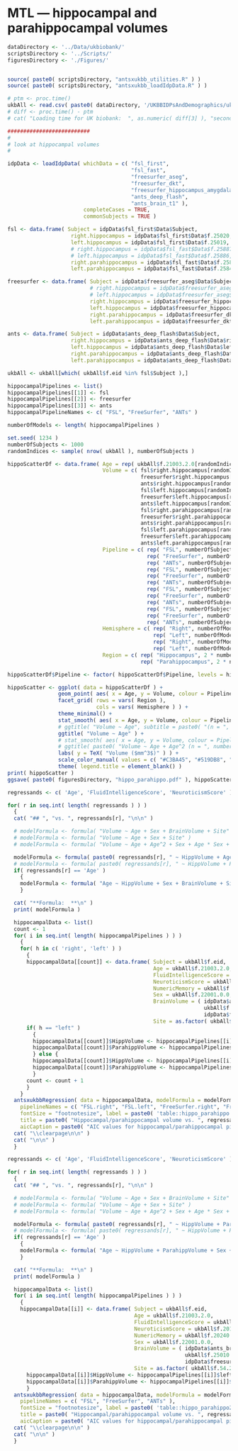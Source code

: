 
\clearpage

# MTL --- hippocampal and parahippocampal volumes

```r

dataDirectory <- '../Data/ukbiobank/'
scriptsDirectory <- '../Scripts/'
figuresDirectory <- './Figures/'


source( paste0( scriptsDirectory, "antsxukbb_utilities.R" ) )
source( paste0( scriptsDirectory, "antsxukbb_loadIdpData.R" ) )

# ptm <- proc.time()
ukbAll <- read.csv( paste0( dataDirectory, '/UKBBIDPsAndDemographics/ukb50844_imaging_only_Brian.csv' ) )
# diff <- proc.time() - ptm
# cat( "Loading time for UK biobank:  ", as.numeric( diff[3] ), "seconds\n" )

##########################
#
# look at hippocampal volumes
#

idpData <- loadIdpData( whichData = c( "fsl_first",
                                       "fsl_fast",
                                       "freesurfer_aseg",
                                       "freesurfer_dkt",
                                       "freesurfer_hippocampus_amygdala",
                                       "ants_deep_flash",
                                       "ants_brain_t1" ),
                        completeCases = TRUE,
                        commonSubjects = TRUE )

fsl <- data.frame( Subject = idpData$fsl_first$Data$Subject,
                    right.hippocampus = idpData$fsl_first$Data$f.25020,
                    left.hippocampus = idpData$fsl_first$Data$f.25019,
                    # right.hippocampus = idpData$fsl_fast$Data$f.25887,
                    # left.hippocampus = idpData$fsl_fast$Data$f.25886,
                    right.parahippocampus = idpData$fsl_fast$Data$f.25849 + idpData$fsl_fast$Data$f.25851,
                    left.parahippocampus = idpData$fsl_fast$Data$f.25848 + idpData$fsl_fast$Data$f.25850 )

freesurfer <- data.frame( Subject = idpData$freesurfer_aseg$Data$Subject,
                          # right.hippocampus = idpData$freesurfer_aseg$Data$f.26593,
                          # left.hippocampus = idpData$freesurfer_aseg$Data$f.26562,
                          right.hippocampus = idpData$freesurfer_hippocampus_amygdala$Data$f.26641,
                          left.hippocampus = idpData$freesurfer_hippocampus_amygdala$Data$f.26663,
                          right.parahippocampus = idpData$freesurfer_dkt$Data$f.27311,
                          left.parahippocampus = idpData$freesurfer_dkt$Data$f.27218 )

ants <- data.frame( Subject = idpData$ants_deep_flash$Data$Subject,
                    right.hippocampus = idpData$ants_deep_flash$Data$right.hippocampus,
                    left.hippocampus = idpData$ants_deep_flash$Data$left.hippocampus,
                    right.parahippocampus = idpData$ants_deep_flash$Data$right.parahippocampal,
                    left.parahippocampus = idpData$ants_deep_flash$Data$left.parahippocampal )

ukbAll <- ukbAll[which( ukbAll$f.eid %in% fsl$Subject ),]

hippocampalPipelines <- list()
hippocampalPipelines[[1]] <- fsl
hippocampalPipelines[[2]] <- freesurfer
hippocampalPipelines[[3]] <- ants
hippocampalPipelineNames <- c( "FSL", "FreeSurfer", "ANTs" )

numberOfModels <- length( hippocampalPipelines )

set.seed( 1234 )
numberOfSubjects <- 1000
randomIndices <- sample( nrow( ukbAll ), numberOfSubjects )

hippoScatterDf <- data.frame( Age = rep( ukbAll$f.21003.2.0[randomIndices], numberOfModels * 2 * 2 ),
                              Volume = c( fsl$right.hippocampus[randomIndices],
                                          freesurfer$right.hippocampus[randomIndices],
                                          ants$right.hippocampus[randomIndices],
                                          fsl$left.hippocampus[randomIndices],
                                          freesurfer$left.hippocampus[randomIndices],
                                          ants$left.hippocampus[randomIndices],
                                          fsl$right.parahippocampus[randomIndices],
                                          freesurfer$right.parahippocampus[randomIndices],
                                          ants$right.parahippocampus[randomIndices],
                                          fsl$left.parahippocampus[randomIndices],
                                          freesurfer$left.parahippocampus[randomIndices],
                                          ants$left.parahippocampus[randomIndices] ),
                              Pipeline = c( rep( "FSL", numberOfSubjects ),
                                            rep( "FreeSurfer", numberOfSubjects ),
                                            rep( "ANTs", numberOfSubjects ),
                                            rep( "FSL", numberOfSubjects ),
                                            rep( "FreeSurfer", numberOfSubjects ),
                                            rep( "ANTs", numberOfSubjects ),
                                            rep( "FSL", numberOfSubjects ),
                                            rep( "FreeSurfer", numberOfSubjects ),
                                            rep( "ANTs", numberOfSubjects ),
                                            rep( "FSL", numberOfSubjects ),
                                            rep( "FreeSurfer", numberOfSubjects ),
                                            rep( "ANTs", numberOfSubjects ) ),
                              Hemisphere = c( rep( "Right", numberOfModels * numberOfSubjects ),
                                              rep( "Left", numberOfModels * numberOfSubjects ),
                                              rep( "Right", numberOfModels * numberOfSubjects ),
                                              rep( "Left", numberOfModels * numberOfSubjects ) ),
                              Region = c( rep( "Hippocampus", 2 * numberOfModels * numberOfSubjects ),
                                          rep( "Parahippocampus", 2 * numberOfModels * numberOfSubjects ) ) )

hippoScatterDf$Pipeline <- factor( hippoScatterDf$Pipeline, levels = hippocampalPipelineNames )

hippoScatter <- ggplot( data = hippoScatterDf ) +
                geom_point( aes( x = Age, y = Volume, colour = Pipeline ), alpha = 0.1 ) +
                facet_grid( rows = vars( Region ),
                            cols = vars( Hemisphere ) ) +
                theme_minimal() +
                stat_smooth( aes( x = Age, y = Volume, colour = Pipeline ), method = "lm", formula = y ~ x ) +
                # ggtitle( "Volume ~ Age", subtitle = paste0( "(n = ", numberOfSubjects, ")" ) ) +
                ggtitle( "Volume ~ Age" ) +
                # stat_smooth( aes( x = Age, y = Volume, colour = Pipeline ), method = "lm", formula = y ~ x + I( x^2 ) ) +
                # ggtitle( paste0( "Volume ~ Age + Age^2 (n = ", numberOfSubjects, ")" ) ) +
                labs( y = TeX( "Volume ($mm^3$)" ) ) +
                scale_color_manual( values = c( "#C3BA45", "#519DB8", "#D92120", "#791C81" ) ) +
                theme( legend.title = element_blank() )
print( hippoScatter )
ggsave( paste0( figuresDirectory, "hippo_parahippo.pdf" ), hippoScatter, width = 7, height = 4, units = "in" )


```

\clearpage

```r

regressands <- c( 'Age', 'FluidIntelligenceScore', 'NeuroticismScore' )

for( r in seq.int( length( regressands ) ) )
  {
  cat( "## ", "vs. ", regressands[r], "\n\n" )

  # modelFormula <- formula( "Volume ~ Age + Sex + BrainVolume + Site" )
  # modelFormula <- formula( "Volume ~ Age + Sex + Site" )
  # modelFormula <- formula( "Volume ~ Age + Age^2 + Sex + Age * Sex + BrainVolume + Site" )

  modelFormula <- formula( paste0( regressands[r], " ~ HippVolume + Age + Age^2 + Sex + Age * Sex + BrainVolume + Site" ) )
  # modelFormula <- formula( paste0( regressands[r], " ~ HippVolume + ParahippVolume + Age + Sex + BrainVolume + Site" ) )
  if( regressands[r] == 'Age' )
    {
    modelFormula <- formula( "Age ~ HippVolume + Sex + BrainVolume + Site" )
    }

  cat( "**Formula:  **\n" )
  print( modelFormula )

  hippocampalData <- list()
  count <- 1
  for( i in seq.int( length( hippocampalPipelines ) ) )
    {
    for( h in c( 'right', 'left' ) )
      {
      hippocampalData[[count]] <- data.frame( Subject = ukbAll$f.eid,
                                              Age = ukbAll$f.21003.2.0,
                                              FluidIntelligenceScore = ukbAll$f.20191.0.0,
                                              NeuroticismScore = ukbAll$f.20127.0.0,
                                              NumericMemory = ukbAll$f.20240.0.0,
                                              Sex = ukbAll$f.22001.0.0,
                                              BrainVolume = ( idpData$ants_brain_t1$Data$Volume +
                                                              ukbAll$f.25010.2.0 +
                                                              idpData$freesurfer_aseg$Data$f.26514 ) / 3,
                                              Site = as.factor( ukbAll$f.54.2.0 ) )
      if( h == "left" )
        {
        hippocampalData[[count]]$HippVolume <- hippocampalPipelines[[i]]$left.hippocampus
        hippocampalData[[count]]$ParahippVolume <- hippocampalPipelines[[i]]$left.parahippocampus
        } else {
        hippocampalData[[count]]$HippVolume <- hippocampalPipelines[[i]]$right.hippocampus
        hippocampalData[[count]]$ParahippVolume <- hippocampalPipelines[[i]]$right.parahippocampus
        }
      count <- count + 1
      }
    }
  antsxukbbRegression( data = hippocampalData, modelFormula = modelFormula,
    pipelineNames = c( "FSL.right", "FSL.left", "FreeSurfer.right", "FreeSurfer.left", "ANTs.right", "ANTs.left" ),
    fontSize = "footnotesize", label = paste0( 'table::hippo_parahippo', regressands[r] ),
    title = paste0( "Hippocampal/parahippocampal volume vs. ", regressands[r] ),
    aicCaption = paste0( "AIC values for hippocampal/parahippocampal pipelines." ) )
  cat( "\\clearpage\n\n" )
  cat( "\n\n" )
  }
```


```r

regressands <- c( 'Age', 'FluidIntelligenceScore', 'NeuroticismScore' )

for( r in seq.int( length( regressands ) ) )
  {
  cat( "## ", "vs. ", regressands[r], "\n\n" )

  # modelFormula <- formula( "Volume ~ Age + Sex + BrainVolume + Site" )
  # modelFormula <- formula( "Volume ~ Age + Sex + Site" )
  # modelFormula <- formula( "Volume ~ Age + Age^2 + Sex + Age * Sex + BrainVolume + Site" )

  modelFormula <- formula( paste0( regressands[r], " ~ HippVolume + ParahippVolume + Age + Age^2 + Sex + Age * Sex + BrainVolume + Site" ) )
  # modelFormula <- formula( paste0( regressands[r], " ~ HippVolume + ParahippVolume + Age + Sex + BrainVolume + Site" ) )
  if( regressands[r] == 'Age' )
    {
    modelFormula <- formula( "Age ~ HippVolume + ParahippVolume + Sex + BrainVolume + Site" )
    }

  cat( "**Formula:  **\n" )
  print( modelFormula )

  hippocampalData <- list()
  for( i in seq.int( length( hippocampalPipelines ) ) )
    {
    hippocampalData[[i]] <- data.frame( Subject = ukbAll$f.eid,
                                        Age = ukbAll$f.21003.2.0,
                                        FluidIntelligenceScore = ukbAll$f.20191.0.0,
                                        NeuroticismScore = ukbAll$f.20127.0.0,
                                        NumericMemory = ukbAll$f.20240.0.0,
                                        Sex = ukbAll$f.22001.0.0,
                                        BrainVolume = ( idpData$ants_brain_t1$Data$Volume +
                                                        ukbAll$f.25010.2.0 +
                                                        idpData$freesurfer_aseg$Data$f.26514 ) / 3,
                                        Site = as.factor( ukbAll$f.54.2.0 ) )
      hippocampalData[[i]]$HippVolume <- hippocampalPipelines[[i]]$left.hippocampus + hippocampalPipelines[[i]]$right.hippocampus
      hippocampalData[[i]]$ParahippVolume <- hippocampalPipelines[[i]]$left.parahippocampus + hippocampalPipelines[[i]]$right.parahippocampus
      }
  antsxukbbRegression( data = hippocampalData, modelFormula = modelFormula,
    pipelineNames = c( "FSL", "FreeSurfer", "ANTs" ),
    fontSize = "footnotesize", label = paste0( 'table::hippo_parahippo2', regressands[r] ),
    title = paste0( "Hippocampal/parahippocampal volume vs. ", regressands[r] ),
    aicCaption = paste0( "AIC values for hippocampal/parahippocampal pipelines." ) )
  cat( "\\clearpage\n\n" )
  cat( "\n\n" )
  }
```

